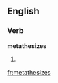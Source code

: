 
==English==

===Verb===
'''metathesizes'''

# {{third-person singular of|[[metathesize]]}}

[[fr:metathesizes]]